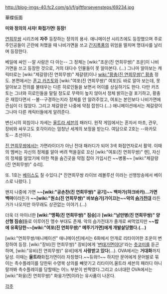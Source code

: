 http://blog-imgs-40.fc2.com/g/i/f/giftforsevensteps/69234.jpg

華蝶仮面

'''미와 정의의 사자! 화접가면! 등장!'''

[[연희무쌍]] 시리즈에 '''자주''' 등장하는 정의의 용사. 애니메이션 시리즈에도 등장했으며 주로 주인공들이 곤란에 처했을 때 나비가면을 쓰고 [[간지폭풍]]의 위엄을 떨치며 명대사를 날리며 등장한다.

베일에 싸인 --알 사람은 다 아는-- 그 정체는 [wiki:"조운(진 연희무쌍)" 조운]이 나비가면을 쓰고 등장한 것으로, 거의 대다수 인물들이 못 알아본다. (…) 그나마 알아보는 캐릭터로는 [wiki:"제갈량(진 연희무쌍)" 제갈량]이나 [[wiki:"황충(진 연희무쌍)" 황충]] 정도. 본편에서는 [[혼고 카즈토]]와 [wiki:"여포(진 연희무쌍)" 여포]도 바로 알아 보는데, 못 알아보고 전의를 불태우는 다른 히로인들을 보면서 어이를 상실하기도 한다. 다만 카즈토는 그녀와 히로인들을 말릴 정도로 무력이 높지 않아서 정체 밝히는걸 포기하고, 황충은 재밌다면서 --불--구경하는지라 정체를 안 알려주었고, 여포는 본인보다 나비가면에 관심이 더 많았다. 그리고 제갈량은 나중에 약점 잡힌다.(…) 애니메이션에서는 제갈량이 그나마 다른 캐릭터들에게 알려준다.

변신시의 외침이나 자세는 [[울트라 세븐]]의 패러디. 원작 게임에서는 혼자서 마초, 관우, 장비와 싸우고도 호각이라는 엄청난 세계의 보정을 받는다. 여담으로 2호는 --와카모토-- 초선이다.

[[진 연희무쌍]]에서는 가면라이더가 아닌 전대 패러디가 되어 3색 화접연자로서 활약. 이때의 멤버는 자신의 정체를 알아 버려 먹을걸로 꼬신 [wiki:"여포(진 연희무쌍)" 렌], 자신의 정체를 알았기에 야한 책을 숨긴곳을 약점 잡아 가입시킨 ~~병풍~~ [wiki:"제갈량(진 연희무쌍)" 슈리].

또. 1호는 [[베이스]]도 칠 수있다.[* 진연희무쌍 라이브 레볼루션 이라는 선행방송에서 베이스로 나왔다. ]

왠지 나중에 가면 '''~~[wiki:"공손찬(진 연희무쌍)" 공기]~~ 백마가(햐크바카)…가면 백마'''이라든가 '''~~[wiki:"원소(진 연희무쌍)" 바보슴가]가이끄는~~악의 [[슴가]]전대''' 라든가가 나오지만 아무래도 상관없는 이야기.(…)

더욱 더 마이너한 '''[wiki:"맹획(진 연희무쌍)" 짐승]'''과 '''[wiki:"남만병(진 연희무쌍)" 양산형 짐승]'''들로 이루어진 맹수 부대도 존재. 악의 슴가전대가 졸개로 써먹었지만 '''~~밥에 유혹당한~~[wiki:"여포(진 연희무쌍)" 메뚜기가면]에게 개발살당했다.(…)'''

[wiki:"연희무쌍/애니메이션" 애니메이션]에서는 6화에서 안개로 리타이어한 조운이 변장하여 등장. [wiki:"장비(진 연희무쌍)" 장비]에게 '[[변태가면]]이다!'라는 [[츳코미]]를 듣곤 하며, [wiki:"유비(진 연희무쌍)" 유비]에게 '''사랑받고 있다'''(…). OVA에서는 '''거대화'''까지 달성. 이때는 '''울트라'''화접가면이라 자칭했다.~~듀와!!~~ 하지만 문어에게 문어발로 묶이는 촉수플레이를 당한뒤 수영복 상의를 빼앗기고 리타이어.울트라 세븐의 패러디 아니랄까봐 촉수플레이를 당할때는 어느 부분이 반짝였다.그리고 소녀대란 OVA에서는 [wiki:"화웅(진 연희무쌍)" 화웅가면]이라는 유사품이 나온다.

[[각주]]
